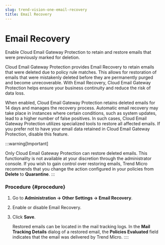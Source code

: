 ```yaml
---
slug: trend-vision-one-email-recovery
title: Email Recovery
---
```

# Email Recovery

Enable Cloud Email Gateway Protection to retain and restore emails that were previously marked for deletion.

Cloud Email Gateway Protection provides Email Recovery to retain emails that were deleted due to policy rule matches. This allows for restoration of emails that were mistakenly deleted before they are permanently purged and become unrecoverable. With Email Recovery, Cloud Email Gateway Protection helps ensure your business continuity and reduce the risk of data loss.

When enabled, Cloud Email Gateway Protection retains deleted emails for 14 days and manages the recovery process. Automatic email recovery may take place in instances where certain conditions, such as system updates, lead to a higher number of false positives. In such cases, Cloud Email Gateway Protection utilizes specialized tools to restore all affected emails. If you prefer not to have your email data retained in Cloud Email Gateway Protection, disable this feature.

:::warning[Important]

Only Cloud Email Gateway Protection can restore deleted emails. This functionality is not available at your discretion through the administrator console. If you wish to gain control over restoring emails, Trend Micro recommends that you change the action configured in your policies from **Delete** to **Quarantine**.
:::

### Procedure {#procedure}

1.  Go to **Administration → Other Settings → Email Recovery**.

2.  Enable or disable Email Recovery.

3.  Click **Save**.

    Restored emails can be located in the mail tracking logs. In the **Mail Tracking Details** dialog of a restored email, the **Policies Evaluated** field indicates that the email was delivered by Trend Micro.
::::
